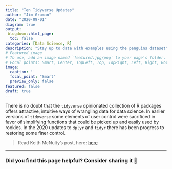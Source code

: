 ```yaml
---
title: "Ten Tidyverse Updates"
author: "Jim Gruman"
date: "2020-09-01"
diagram: true
output: 
 blogdown::html_page:
  toc: false
categories: [Data Science, R]
description: "Stay up to date with examples using the penguins dataset" 
# Featured image
# To use, add an image named `featured.jpg/png` to your page's folder.
# Focal points: Smart, Center, TopLeft, Top, TopRight, Left, Right, BottomLeft, Bottom, BottomRight.
image: 
  caption: ''
  focal_point: "Smart"
  preview_only: false
featured: false
draft: true
---
```


There is no doubt that the `tidyverse` opinionated collection of R packages offers attractive, intuitive ways of wrangling data for data science. In earlier versions of `tidyverse` some elements of user control were sacrificed in favor of simplifying functions that could be picked up and easily used by rookies. In the 2020 updates to `dplyr` and `tidyr` there has been progress to restoring some finer control.

> Read Keith McNulty's post, here: [here](https://towardsdatascience.com/ten-up-to-date-ways-to-do-common-data-tasks-in-r-4f15e56c92d)



----

### Did you find this page helpful? Consider sharing it 🙌





